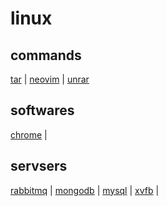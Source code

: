 = linux =

== commands ==
[[tar]] | [[neovim]] | [[unrar]]

== softwares == 
[[chrome]] |

== servsers ==
[[rabbitmq]] | [[mongodb]] | [[mysql]] | [[xvfb]] |
